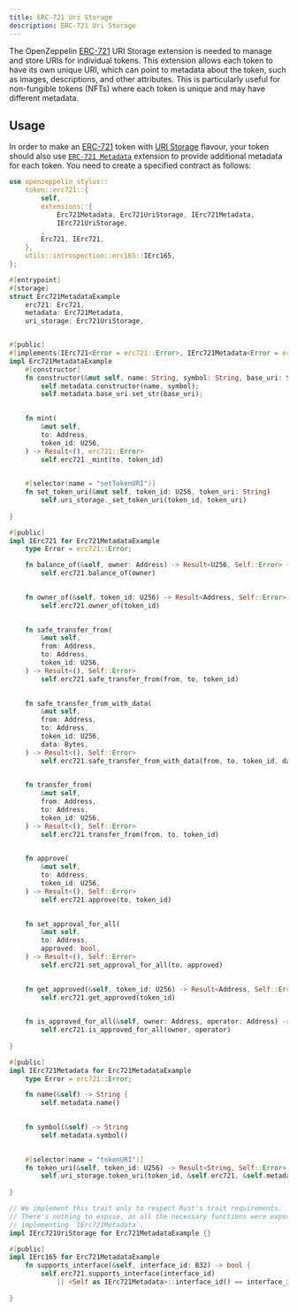 ```yaml
---
title: ERC-721 Uri Storage
description: ERC-721 Uri Storage
---
```


The OpenZeppelin [ERC-721](erc721.mdx) URI Storage extension is needed to manage and store URIs for individual tokens. This extension allows each token to have its own unique URI,
which can point to metadata about the token, such as images, descriptions, and other attributes.
This is particularly useful for non-fungible tokens (NFTs) where each token is unique and may have different metadata.

## Usage

In order to make an [ERC-721](erc721.mdx) token with [URI Storage](https://docs.rs/openzeppelin-stylus/0.3.0-rc.1/openzeppelin_stylus/token/erc721/extensions/uri_storage/index.html) flavour,
your token should also use [`ERC-721 Metadata`](https://docs.rs/openzeppelin-stylus/0.3.0-rc.1/openzeppelin_stylus/token/erc721/extensions/metadata/index.html) extension to provide additional metadata for each token.
You need to create a specified contract as follows:

```rust
use openzeppelin_stylus::
    token::erc721::{
        self,
        extensions::{
            Erc721Metadata, Erc721UriStorage, IErc721Metadata,
            IErc721UriStorage,
        ,
        Erc721, IErc721,
    },
    utils::introspection::erc165::IErc165,
};

#[entrypoint]
#[storage]
struct Erc721MetadataExample 
    erc721: Erc721,
    metadata: Erc721Metadata,
    uri_storage: Erc721UriStorage,


#[public]
#[implements(IErc721<Error = erc721::Error>, IErc721Metadata<Error = erc721::Error>, IErc165)]
impl Erc721MetadataExample 
    #[constructor]
    fn constructor(&mut self, name: String, symbol: String, base_uri: String) {
        self.metadata.constructor(name, symbol);
        self.metadata.base_uri.set_str(base_uri);
    

    fn mint(
        &mut self,
        to: Address,
        token_id: U256,
    ) -> Result<(), erc721::Error> 
        self.erc721._mint(to, token_id)
    

    #[selector(name = "setTokenURI")]
    fn set_token_uri(&mut self, token_id: U256, token_uri: String) 
        self.uri_storage._set_token_uri(token_id, token_uri)
    
}

#[public]
impl IErc721 for Erc721MetadataExample 
    type Error = erc721::Error;

    fn balance_of(&self, owner: Address) -> Result<U256, Self::Error> {
        self.erc721.balance_of(owner)
    

    fn owner_of(&self, token_id: U256) -> Result<Address, Self::Error> 
        self.erc721.owner_of(token_id)
    

    fn safe_transfer_from(
        &mut self,
        from: Address,
        to: Address,
        token_id: U256,
    ) -> Result<(), Self::Error> 
        self.erc721.safe_transfer_from(from, to, token_id)
    

    fn safe_transfer_from_with_data(
        &mut self,
        from: Address,
        to: Address,
        token_id: U256,
        data: Bytes,
    ) -> Result<(), Self::Error> 
        self.erc721.safe_transfer_from_with_data(from, to, token_id, data)
    

    fn transfer_from(
        &mut self,
        from: Address,
        to: Address,
        token_id: U256,
    ) -> Result<(), Self::Error> 
        self.erc721.transfer_from(from, to, token_id)
    

    fn approve(
        &mut self,
        to: Address,
        token_id: U256,
    ) -> Result<(), Self::Error> 
        self.erc721.approve(to, token_id)
    

    fn set_approval_for_all(
        &mut self,
        to: Address,
        approved: bool,
    ) -> Result<(), Self::Error> 
        self.erc721.set_approval_for_all(to, approved)
    

    fn get_approved(&self, token_id: U256) -> Result<Address, Self::Error> 
        self.erc721.get_approved(token_id)
    

    fn is_approved_for_all(&self, owner: Address, operator: Address) -> bool 
        self.erc721.is_approved_for_all(owner, operator)
    
}

#[public]
impl IErc721Metadata for Erc721MetadataExample 
    type Error = erc721::Error;

    fn name(&self) -> String {
        self.metadata.name()
    

    fn symbol(&self) -> String 
        self.metadata.symbol()
    

    #[selector(name = "tokenURI")]
    fn token_uri(&self, token_id: U256) -> Result<String, Self::Error> 
        self.uri_storage.token_uri(token_id, &self.erc721, &self.metadata)
    
}

// We implement this trait only to respect Rust's trait requirements.
// There's nothing to expose, as all the necessary functions were exposed by
// implementing `IErc721Metadata`.
impl IErc721UriStorage for Erc721MetadataExample {}

#[public]
impl IErc165 for Erc721MetadataExample 
    fn supports_interface(&self, interface_id: B32) -> bool {
        self.erc721.supports_interface(interface_id)
            || <Self as IErc721Metadata>::interface_id() == interface_id
    
}
```
